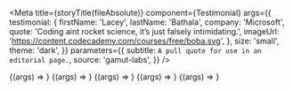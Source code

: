 
<Meta
  title={storyTitle(fileAbsolute)}
  component={Testimonial}
  args={{
    testimonial: {
      firstName: 'Lacey',
      lastName: 'Bathala',
      company: 'Microsoft',
      quote: 'Coding aint rocket science, it’s just falsely intimidating.',
      imageUrl: 'https://content.codecademy.com/courses/free/boba.svg',
    },
    size: 'small',
    theme: 'dark',
  }}
  parameters={{
    subtitle: `A pull quote for use in an editorial page.`,
    source: 'gamut-labs',
  }}
/>

<Canvas withSource="open" className="dark">
  <Story name="Testimonial">{(args) => <Testimonial {...args} />}</Story>
</Canvas>

<Props story="Testimonial" />

<Canvas className="dark" columns={1}>
  <Story name="Medium" args={{ size: 'medium' }}>
    {(args) => <Testimonial {...args} />}
  </Story>
  <Story name="Large" args={{ size: 'large' }}>
    {(args) => <Testimonial {...args} />}
  </Story>
  <Story
    name="No Avatar"
    args={{
      testamonial: {
        firstName: 'Lacey',
        lastName: 'Bathala',
        company: 'Microsoft',
        quote: 'Coding aint rocket science, it’s just falsely intimidating.',
      },
      size: 'large',
    }}
  >
    {(args) => <Testimonial {...args} />}
  </Story>
  <Story name="Light Theme" args={{ theme: 'light' }}>
    {(args) => <Testimonial {...args} />}
  </Story>
</Canvas>
